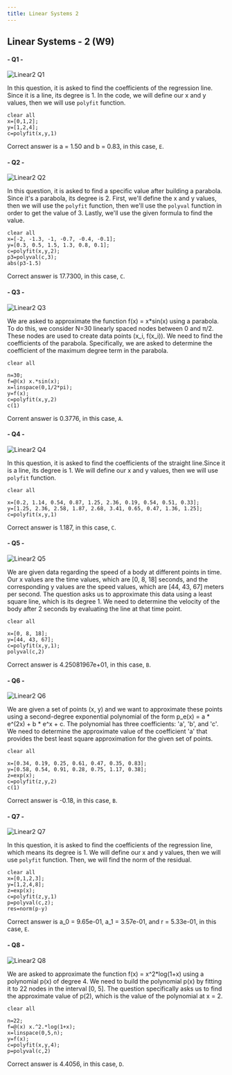 ```yaml
---
title: Linear Systems 2
---
```


## Linear Systems - 2 (W9)

#### - Q1 -

![](/questions/linearsystems2/linear2-1.jpg "Linear2 Q1")

In this question, it is asked to find the coefficients of the regression line. Since it is a line, its degree is 1. In the code, we will define our x and y values, then we will use `polyfit` function.

```
clear all
x=[0,1,2];
y=[1,2,4];
c=polyfit(x,y,1)
```

Correct answer is a = 1.50 and b = 0.83, in this case, `E`.

#### - Q2 -

![](/questions/linearsystems2/linear2-2.jpg "Linear2 Q2")

In this question, it is asked to find a specific value after building a parabola. Since it's a parabola, its degree is 2. First, we'll define the x and y values, then we will use the `polyfit` function, then we'll use the `polyval` function in order to get the value of 3. Lastly, we'll use the given formula to find the value. 

```
clear all
x=[-2, -1.3, -1, -0.7, -0.4, -0.1];
y=[0.3, 0.5, 1.5, 1.3, 0.8, 0.1];
c=polyfit(x,y,2);
p3=polyval(c,3);
abs(p3-1.5)
```

Correct answer is 17.7300, in this case, `C`.


#### - Q3 -

![](/questions/linearsystems2/linear2-3.jpg "Linear2 Q3")

We are asked to approximate the function f(x) = x*sin(x) using a parabola. To do this, we consider N=30 linearly spaced nodes between 0 and π/2. These nodes are used to create data points (x_i, f(x_i)). We need to find the coefficients of the parabola. Specifically, we are asked to determine the coefficient of the maximum degree term in the parabola.

```
clear all

n=30;
f=@(x) x.*sin(x);
x=linspace(0,1/2*pi);
y=f(x);
c=polyfit(x,y,2)
c(1)
```

Corrent answer is 0.3776, in this case, `A`.

#### - Q4 -

![](/questions/linearsystems2/linear2-4.jpg "Linear2 Q4")

In this question, it is asked to find the coefficients of the straight line.Since it is a line, its degree is 1. We will define our x and y values, then we will use `polyfit` function. 

```
clear all

x=[0.2, 1.14, 0.54, 0.87, 1.25, 2.36, 0.19, 0.54, 0.51, 0.33]; 
y=[1.25, 2.36, 2.58, 1.87, 2.68, 3.41, 0.65, 0.47, 1.36, 1.25]; 
c=polyfit(x,y,1)
```

Correct answer is 1.187, in this case, `C`.

#### - Q5 -

![](/questions/linearsystems2/linear2-5.jpg "Linear2 Q5")

We are given data regarding the speed of a body at different points in time. Our x values are the time values, which are [0, 8, 18] seconds, and the corresponding y values are the speed values, which are [44, 43, 67] meters per second. The question asks us to approximate this data using a least square line, which is its degree 1. We need to determine the velocity of the body after 2 seconds by evaluating the line at that time point.

```
clear all

x=[0, 8, 18];
y=[44, 43, 67];
c=polyfit(x,y,1); 
polyval(c,2)
```

Correct answer is 4.25081967e+01, in this case, `B`.

#### - Q6 -

![](/questions/linearsystems2/linear2-6.jpg "Linear2 Q6")

We are given a set of points (x, y) and we want to approximate these points using a second-degree exponential polynomial of the form p_e(x) = a * e^(2x) + b * e^x + c. The polynomial has three coefficients: 'a', 'b', and 'c'. We need to determine the approximate value of the coefficient 'a' that provides the best least square approximation for the given set of points.

```
clear all

x=[0.34, 0.19, 0.25, 0.61, 0.47, 0.35, 0.83];
y=[0.58, 0.54, 0.91, 0.28, 0.75, 1.17, 0.38];
z=exp(x);
c=polyfit(z,y,2)
c(1)
```

Correct answer is  -0.18, in this case, `B`.

#### - Q7 -

![](/questions/linearsystems2/linear2-7.jpg "Linear2 Q7")

In this question, it is asked to find the coefficients of the regression line, which means its degree is 1. We will define our x and y values, then we will use `polyfit` function. Then, we will find the norm of the residual.

```
clear all
x=[0,1,2,3];
y=[1,2,4,8];
z=exp(x);
c=polyfit(z,y,1)
p=polyval(c,z);
res=norm(p-y)
```

Correct answer is a_0 = 9.65e-01, a_1 = 3.57e-01, and r = 5.33e-01, in this case, `E`.

#### - Q8 -

![](/questions/linearsystems2/linear2-8.jpg "Linear2 Q8")

We are asked to approximate the function f(x) = x^2*log(1+x) using a polynomial p(x) of degree 4. We need to build the polynomial p(x) by fitting it to 22 nodes in the interval [0, 5]. The question specifically asks us to find the approximate value of p(2), which is the value of the polynomial at x = 2.

```
clear all

n=22;
f=@(x) x.^2.*log(1+x);
x=linspace(0,5,n);
y=f(x);
c=polyfit(x,y,4);
p=polyval(c,2)
```

Correct answer is 4.4056, in this case, `D`.